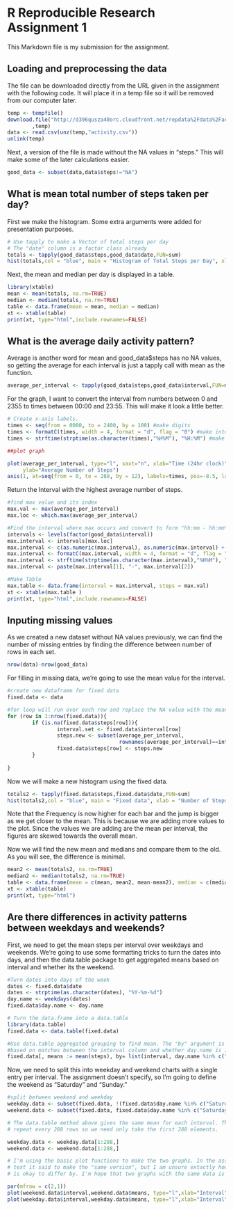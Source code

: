R Reproducible Research Assignment 1
========================================================

This Markdown file is my submission for the assignment.

## Loading and preprocessing the data

The file can be downloaded directly from the URL given in the assignment with the following code. It will place it in a temp file so it will be removed from our computer later.

```r
temp <- tempfile()
download.file("http://d396qusza40orc.cloudfront.net/repdata%2Fdata%2Factivity.zip"
        ,temp)
data <- read.csv(unz(temp,"activity.csv"))
unlink(temp)

```

Next, a version of the file is made without the NA values in "steps." This will make some of the later calculations easier.

```r
good_data <- subset(data,data$steps!="NA")
```
## What is mean total number of steps taken per day?

First we make the histogram. Some extra arguments were added for presentation purposes.

```r
# Use tapply to make a Vector of total steps per day
# The "date" column is a factor class already
totals <- tapply(good_data$steps,good_data$date,FUN=sum)
hist(totals,col = "blue", main = "Histogram of Total Steps per Day", xlab = "Number of Steps", breaks=8)
```

Next, the mean and median per day is displayed in a table.

```r
library(xtable)
mean <- mean(totals, na.rm=TRUE)
median <- median(totals, na.rm=TRUE)
table <- data.frame(mean = mean, median = median)
xt <- xtable(table)
print(xt, type="html",include.rownames=FALSE)
```

## What is the average daily activity pattern?

Average is another word for mean and good_data$steps has no NA values, so getting the average for each interval is just a tapply call with mean as the function.

```r
average_per_interval <- tapply(good_data$steps,good_data$interval,FUN=mean)
```

For the graph, I want to convert the interval from numbers between 0 and 2355 to times between 00:00 and 23:55. This will make it look a little better.

```r

# Create x-axis labels.
times <- seq(from = 0000, to = 2400, by = 100) #make digits
times <- formatC(times, width = 4, format = "d", flag = "0") #make into xxxx
times <- strftime(strptime(as.character(times),"%H%M"), "%H:%M") #make into xx:xx

##plot graph

plot(average_per_interval, type="l", xaxt="n", xlab="Time (24hr clock)", 
     ylab="Average Number of Steps")
axis(1, at=seq(from = 0, to = 288, by = 12), labels=times, pos=-8.5, las=0)
```

Return the Interval with the highest average number of steps.

```r
#find max value and its index
max.val <- max(average_per_interval)
max.loc <- which.max(average_per_interval)

#Find the interval where max occurs and convert to form "hh:mm - hh:mm""
intervals <- levels(factor(good_data$interval))
max.interval <- intervals[max.loc]
max.interval <- c(as.numeric(max.interval), as.numeric(max.interval) + 5)
max.interval <- formatC(max.interval, width = 4, format = "d", flag = "0")
max.interval <- strftime(strptime(as.character(max.interval),"%H%M"), "%H:%M")
max.interval <- paste(max.interval[1], "-", max.interval[2])

#Make Table
max.table <- data.frame(interval = max.interval, steps = max.val)
xt <- xtable(max.table )
print(xt, type="html",include.rownames=FALSE)
```

## Inputing missing values

As we created a new dataset without NA values previously, we can find the number of missing entries by finding the difference between number of rows in each set.

```r
nrow(data)-nrow(good_data)
```

For filling in missing data, we're going to use the mean value for the interval.

```r

#create new dataframe for fixed data
fixed.data <- data

#for loop will run over each row and replace the NA value with the mean for that interval
for (row in 1:nrow(fixed.data)){
        if (is.na(fixed.data$steps[row])){
                interval.set <- fixed.data$interval[row] 
                steps.new <- subset(average_per_interval, 
                                    rownames(average_per_interval)==interval.set)
                fixed.data$steps[row] <- steps.new
        }
        
}
```

Now we will make a new histogram using the fixed data.

```r
totals2 <- tapply(fixed.data$steps,fixed.data$date,FUN=sum)
hist(totals2,col = "blue", main = "Fixed data", xlab = "Number of Steps", breaks=8)
```

Note that the Frequency is now higher for each bar and the jump is bigger as we get closer to the mean. This is because we are adding more values to the plot. Since the values we are adding are the mean per interval, the figures are skewed towards the overall mean.

Now we will find the new mean and medians and compare them to the old. As you will see, the difference is minimal.

```r
mean2 <- mean(totals2, na.rm=TRUE)
median2 <- median(totals2, na.rm=TRUE)
table <- data.frame(mean = c(mean, mean2, mean-mean2), median = c(median, median2, median-median2), row.names=c("Old","New","Change"))
xt <- xtable(table)
print(xt, type="html")
```

## Are there differences in activity patterns between weekdays and weekends?

First, we need to get the mean steps per interval over weekdays and weekends. We're going to use some formatting tricks to turn the dates into days, and then the data.table package to get aggregated means based on interval and whether its the weekend.

```r
#Turn dates into days of the week
dates <- fixed.data$date
dates <- strptime(as.character(dates), "%Y-%m-%d")
day.name <- weekdays(dates)
fixed.data$day.name <- day.name

# Turn the data.frame into a data.table
library(data.table)
fixed.data <- data.table(fixed.data)

#Use data.table aggregated grouping to find mean. The "by" argument is grouping
#based on matches between the interval column and whether day.name is in a weekend.
fixed.data[, means := mean(steps), by= list(interval, day.name %in% c("Saturday","Sunday"))]
```

Now, we need to split this into weekday and weekend charts with a single entry per interval. The assignment doesn't specify, so I'm going to define the weekend as "Saturday" and "Sunday."

```r

#split between weekend and weekday
weekday.data <- subset(fixed.data, !(fixed.data$day.name %in% c("Saturday","Sunday")))
weekend.data <- subset(fixed.data, fixed.data$day.name %in% c("Saturday","Sunday"))

# The data.table method above gives the same mean for each interval. The intervals 
# repeat every 288 rows so we need only take the first 288 elements.

weekday.data <- weekday.data[1:288,]
weekend.data <- weekend.data[1:288,]

# I'm using the basic plot functions to make the two graphs. In the assignment
# text it said to make the "same version", but I am unsure extactly how much it
# is okay to differ by. I'm hope that two graphs with the same data is enough.

par(mfrow = c(2,1))
plot(weekend.data$interval,weekend.data$means, type="l",xlab="Interval",ylab="Mean Number of Steps",main="Weekend")
plot(weekday.data$interval,weekday.data$means, type="l",xlab="Interval",ylab="Mean Number of Steps", main="Weekday")
```
